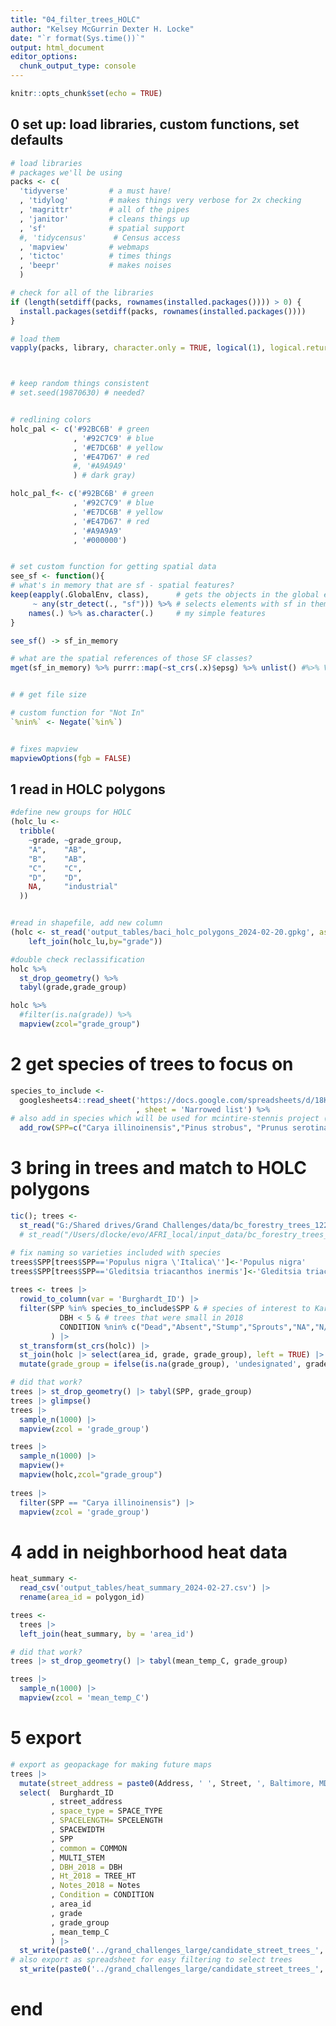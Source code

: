 ```yaml
---
title: "04_filter_trees_HOLC"
author: "Kelsey McGurrin Dexter H. Locke"
date: "`r format(Sys.time())`"
output: html_document
editor_options: 
  chunk_output_type: console
---
```



```r
knitr::opts_chunk$set(echo = TRUE)
```

  
## 0 set up: load libraries, custom functions, set defaults
```r

# load libraries
# packages we'll be using
packs <- c(
  'tidyverse'         # a must have!
  , 'tidylog'         # makes things very verbose for 2x checking 
  , 'magrittr'        # all of the pipes
  , 'janitor'         # cleans things up
  , 'sf'              # spatial support
  #, 'tidycensus'      # Census access
  , 'mapview'         # webmaps
  , 'tictoc'          # times things
  , 'beepr'           # makes noises
  )         

# check for all of the libraries
if (length(setdiff(packs, rownames(installed.packages()))) > 0) {
  install.packages(setdiff(packs, rownames(installed.packages())))  
}

# load them
vapply(packs, library, character.only = TRUE, logical(1), logical.return = TRUE, quietly = TRUE)



# keep random things consistent
# set.seed(19870630) # needed?


# redlining colors
holc_pal <- c('#92BC6B' # green
              , '#92C7C9' # blue
              , '#E7DC6B' # yellow
              , '#E47D67' # red
              #, '#A9A9A9'
              ) # dark gray)

holc_pal_f<- c('#92BC6B' # green
              , '#92C7C9' # blue
              , '#E7DC6B' # yellow
              , '#E47D67' # red
              , '#A9A9A9'
              , '#000000')


# set custom function for getting spatial data
see_sf <- function(){
# what's in memory that are sf - spatial features?
keep(eapply(.GlobalEnv, class),      # gets the objects in the global environment
     ~ any(str_detect(., "sf"))) %>% # selects elements with sf in them
    names(.) %>% as.character(.)     # my simple features
}

see_sf() -> sf_in_memory

# what are the spatial references of those SF classes?
mget(sf_in_memory) %>% purrr::map(~st_crs(.x)$epsg) %>% unlist() #%>% View()


# # get file size

# custom function for "Not In"
`%nin%` <- Negate(`%in%`)


# fixes mapview
mapviewOptions(fgb = FALSE)

```


## 1 read in HOLC polygons
```r
#define new groups for HOLC
(holc_lu <- 
  tribble(
    ~grade, ~grade_group,
    "A",    "AB",
    "B",    "AB",
    "C",    "C",
    "D",    "D",
    NA,     "industrial"
  ))


#read in shapefile, add new column
(holc <- st_read('output_tables/baci_holc_polygons_2024-02-20.gpkg', as_tibble = TRUE) %>% 
    left_join(holc_lu,by="grade"))

#double check reclassification
holc %>%
  st_drop_geometry() %>%
  tabyl(grade,grade_group)

holc %>% 
  #filter(is.na(grade)) %>% 
  mapview(zcol="grade_group")

```


# 2 get species of trees to focus on
```r

species_to_include <- 
  googlesheets4::read_sheet('https://docs.google.com/spreadsheets/d/18K_M4e84m2yl0LYTxfubLhMRby1d5Uoosd1fJShEsH8/edit#gid=1234522482'
                            , sheet = 'Narrowed list') %>%
# also add in species which will be used for mcintire-stennis project (regardless of HOLC neighborhoods)
  add_row(SPP=c("Carya illinoinensis","Pinus strobus", "Prunus serotina","Salix nigra"))

```


# 3 bring in trees and match to HOLC polygons
```r

tic(); trees <-
  st_read("G:/Shared drives/Grand Challenges/data/bc_forestry_trees_12232020/bc_forestry_trees_12232020.shp") 
  # st_read("/Users/dlocke/evo/AFRI_local/input_data/bc_forestry_trees_12232020/bc_forestry_trees_12232020.shp") # Dexter path

# fix naming so varieties included with species
trees$SPP[trees$SPP=='Populus nigra \'Italica\'']<-'Populus nigra'
trees$SPP[trees$SPP=='Gleditsia triacanthos inermis']<-'Gleditsia triacanthos'
                                                         
trees <- trees |>
  rowid_to_column(var = 'Burghardt_ID') |>
  filter(SPP %in% species_to_include$SPP & # species of interest to Karin
           DBH < 5 & # trees that were small in 2018
           CONDITION %nin% c("Dead","Absent","Stump","Sprouts","NA","N/A","Stump w") # only healthy-ish trees
         ) |> 
  st_transform(st_crs(holc)) |> 
  st_join(holc |> select(area_id, grade, grade_group), left = TRUE) |> 
  mutate(grade_group = ifelse(is.na(grade_group), 'undesignated', grade_group)); toc() #takes 1 min to run

# did that work?
trees |> st_drop_geometry() |> tabyl(SPP, grade_group)
trees |> glimpse()
trees |> 
  sample_n(1000) |> 
  mapview(zcol = 'grade_group')

trees |> 
  sample_n(1000) |> 
  mapview()+
  mapview(holc,zcol="grade_group")
  
trees |> 
  filter(SPP == "Carya illinoinensis") |> 
  mapview(zcol = 'grade_group')

```



# 4 add in neighborhood heat data
```r

heat_summary <- 
  read_csv('output_tables/heat_summary_2024-02-27.csv') |> 
  rename(area_id = polygon_id)

trees <- 
  trees |> 
  left_join(heat_summary, by = 'area_id')

# did that work?
trees |> st_drop_geometry() |> tabyl(mean_temp_C, grade_group)

trees |> 
  sample_n(1000) |> 
  mapview(zcol = 'mean_temp_C')

```


# 5 export 
```r

# export as geopackage for making future maps
trees |> 
  mutate(street_address = paste0(Address, ' ', Street, ', Baltimore, MD')) |> 
  select(  Burghardt_ID
         , street_address
         , space_type = SPACE_TYPE
         , SPACELENGTH= SPCELENGTH
         , SPACEWIDTH
         , SPP
         , common = COMMON
         , MULTI_STEM
         , DBH_2018 = DBH
         , Ht_2018 = TREE_HT
         , Notes_2018 = Notes
         , Condition = CONDITION
         , area_id
         , grade
         , grade_group
         , mean_temp_C
         ) |>
  st_write(paste0('../grand_challenges_large/candidate_street_trees_', Sys.Date(), '.gpkg'),append = F) |>
# also export as spreadsheet for easy filtering to select trees
  st_write(paste0('../grand_challenges_large/candidate_street_trees_', Sys.Date(), '.csv'))

```


# end



